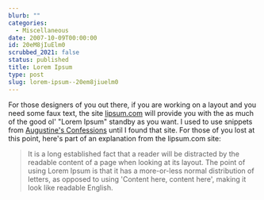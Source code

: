 ```yaml
---
blurb: ""
categories:
  - Miscellaneous
date: 2007-10-09T00:00:00
id: 20eM8jIuElm0
scrubbed_2021: false
status: published
title: Lorem Ipsum
type: post
slug: lorem-ipsum--20em8jiuelm0
---
```


For those designers of you out there, if you are working on a
layout and you need some faux text, the site
[lipsum.com](http://www.lipsum.com/) will provide you with the as
much of the good ol' "Lorem Ipsum" standby as you want. I used to
use snippets from
[Augustine's Confessions](http://ccat.sas.upenn.edu/jod/latinconf/latinconf.html)
until I found that site. For those of you lost at this point,
here's part of an explanation from the lipsum.com site:
> It is a long established fact that a reader will be distracted by
> the readable content of a page when looking at its layout. The
> point of using Lorem Ipsum is that it has a more-or-less normal
> distribution of letters, as opposed to using 'Content here, content
> here', making it look like readable English.